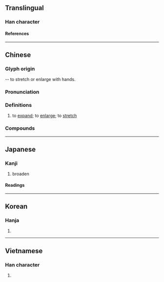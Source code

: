 {{also|拡|扩}}
{{character info}}
==Translingual==
{{Han simplified forms|擴|拡|扩}}

===Han character===
{{Han char|rn=64|rad=手|as=15|sn=18|four=50086|canj=QITC|ids=⿰扌廣}}

====References====
{{Han ref|kx=0461.040|dkj=12895|dj=0810.120|hdz=31975.060|uh=64F4}}

----

==Chinese==
{{zh-forms|s=扩}}

===Glyph origin===
{{Han etym}}
{{Han compound|手|廣|alt1=扌|c1=s|c2=p|t1=hand|ls=psc}} -- to stretch or enlarge with hands.

===Pronunciation===
{{zh-pron
|m=kuò
|c=kwok3,gwok3,kwong3,kong3
|h=pfs=khok;gd=kog5
|md=guóh
|mn=ml,jj,tw:khok
|mn-t=kuag4/kuang3
|w=4khueq
|mc=y
|oc=y
|cat=
}}

===Definitions===
{{zh-hanzi}}

# to [[expand]]; to [[enlarge]]; to [[stretch]]
#: {{zh-x|擴充|to enlarge}}

===Compounds===
{{zh-der|彩擴|擴充解釋|擴充|擴編|擴大機|擴軍|擴及|海底擴張|擴增|擴權|沖擴|擴印|擴散|擴音器|擴胸器|擴大|擴音|擴張戰果|擴散作用|擴張|擴建|擴分|擴展}}

----

==Japanese==
{{ja-kanji forms|拡|擴}}

===Kanji===
{{ja-kanji|grade=|rs=手15|shin=拡}}

# broaden

====Readings====
{{ja-readings
|goon=かく
|kanon=かく
|kun=ひろ-がる, ひろ-げる, ひろ-める
}}

----

==Korean==

===Hanja===
{{ko-hanja|hangeul=[[확]], [[광]]|eumhun=|rv=hwak, gwang|mr=hwak, kwang|y=hwak, kwang}}

# {{rfdef|ko|sort=手15}}

----

==Vietnamese==

===Han character===
{{vi-readings|rs=手15|reading=[[quẳng]], [[huếch]], [[khoác]], [[khoách]], [[khuếch]]}}

# {{rfdef|vi|sort=手15}}

{{cln|vi|Han tu}}